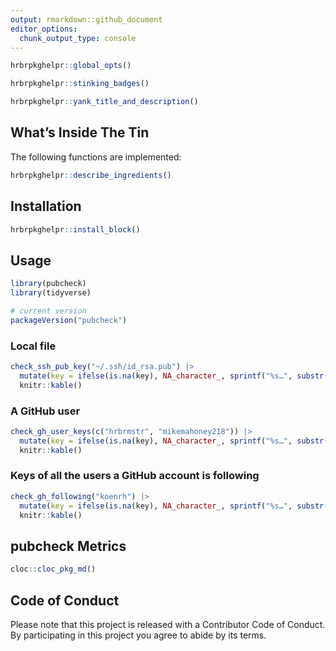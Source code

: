 ```yaml
---
output: rmarkdown::github_document
editor_options: 
  chunk_output_type: console
---
```

```r
hrbrpkghelpr::global_opts()
```

```r
hrbrpkghelpr::stinking_badges()
```

```r
hrbrpkghelpr::yank_title_and_description()
```

## What's Inside The Tin

The following functions are implemented:

```r
hrbrpkghelpr::describe_ingredients()
```

## Installation

```r
hrbrpkghelpr::install_block()
```

## Usage

```r
library(pubcheck)
library(tidyverse)

# current version
packageVersion("pubcheck")

```

### Local file

```r
check_ssh_pub_key("~/.ssh/id_rsa.pub") |> 
  mutate(key = ifelse(is.na(key), NA_character_, sprintf("%s…", substr(key, 1, 30)))) |> 
  knitr::kable()
```

### A GitHub user

```r
check_gh_user_keys(c("hrbrmstr", "mikemahoney218")) |> 
  mutate(key = ifelse(is.na(key), NA_character_, sprintf("%s…", substr(key, 1, 30)))) |> 
  knitr::kable()
```

### Keys of all the users a GitHub account is following

```r
check_gh_following("koenrh") |> 
  mutate(key = ifelse(is.na(key), NA_character_, sprintf("%s…", substr(key, 1, 30)))) |> 
  knitr::kable()
```

## pubcheck Metrics

```r
cloc::cloc_pkg_md()
```

## Code of Conduct

Please note that this project is released with a Contributor Code of Conduct. 
By participating in this project you agree to abide by its terms.
